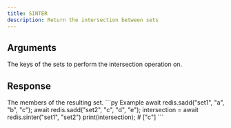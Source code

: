 ```yaml
---
title: SINTER
description: Return the intersection between sets
---
```


## Arguments

<ParamField body="keys" type="...string[]" required>
  The keys of the sets to perform the intersection operation on.
</ParamField>


## Response

<ResponseField type="TValue[]" required>
  The members of the resulting set.
</ResponseField>

<RequestExample>
```py Example 
await redis.sadd("set1", "a", "b", "c"); 
await redis.sadd("set2", "c", "d", "e"); 
intersection =  await redis.sinter("set1", "set2")
print(intersection); # ["c"]
```

</RequestExample>
